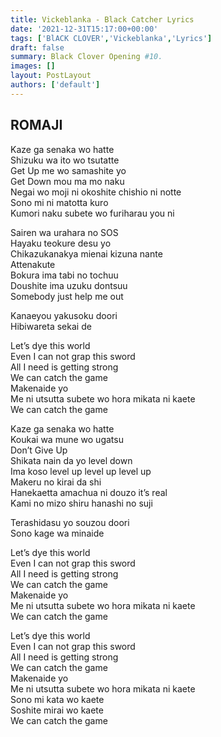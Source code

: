 ```yaml
---
title: Vickeblanka - Black Catcher Lyrics
date: '2021-12-31T15:17:00+00:00'
tags: ['BlACK CLOVER','Vickeblanka','Lyrics']
draft: false
summary: Black Clover Opening #10.
images: []
layout: PostLayout
authors: ['default']
---
```


## ROMAJI

Kaze ga senaka wo hatte  
Shizuku wa ito wo tsutatte  
Get Up me wo samashite yo  
Get Down mou ma mo naku  
Negai wo moji ni okoshite chishio ni notte  
Sono mi ni matotta kuro  
Kumori naku subete wo furiharau you ni  

Sairen wa urahara no SOS  
Hayaku teokure desu yo  
Chikazukanakya mienai kizuna nante  
Attenakute  
Bokura ima tabi no tochuu  
Doushite ima uzuku dontsuu  
Somebody just help me out  

Kanaeyou yakusoku doori  
Hibiwareta sekai de  

Let’s dye this world  
Even I can not grap this sword  
All I need is getting strong  
We can catch the game  
Makenaide yo  
Me ni utsutta subete wo hora mikata ni kaete  
We can catch the game  

Kaze ga senaka wo hatte  
Koukai wa mune wo ugatsu  
Don’t Give Up  
Shikata nain da yo level down  
Ima koso level up level up level up  
Makeru no kirai da shi  
Hanekaetta amachua ni douzo it’s real  
Kami no mizo shiru hanashi no suji  

Terashidasu yo souzou doori  
Sono kage wa minaide  

Let’s dye this world  
Even I can not grap this sword  
All I need is getting strong  
We can catch the game  
Makenaide yo  
Me ni utsutta subete wo hora mikata ni kaete  
We can catch the game  

Let’s dye this world  
Even I can not grap this sword  
All I need is getting strong  
We can catch the game  
Makenaide yo  
Me ni utsutta subete wo hora mikata ni kaete  
Sono mi kata wo kaete  
Soshite mirai wo kaete  
We can catch the game  
